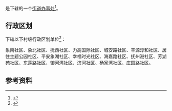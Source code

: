 {{中国乡级行政区|36/01/21/001/000}}

'''{{PAGENAMEBASE}}'''是{{PRC admin/fullname|36/01/21/001/000|3}}下辖的一个[[街道办事处|街道办事处]]<ref>{{PRC admin/ref sgc|{{PRC admin/parent|36/01/21/001/000}}}}</ref>。

== 行政区划 ==
{{PAGENAMEBASE}}下辖以下村级行政区划单位<ref>{{PRC admin/ref sgc|36/01/21/001/000}}</ref>：

象南社区、象北社区、抚西社区、力高国际社区、城安路社区、丰源淳和社区、居住主题公园社区、平安象湖社区、幸福时光社区、海嘉路社区、抚州港社区、芳湖苑社区、东莲路社区、御河湾社区、滨河社区、杨家湾社区、庄园路社区。

== 参考资料 ==
{{reflist}}

{{江西行政区划小作品}}
{{PRC admin/navcat|36/01/21/001/000}}